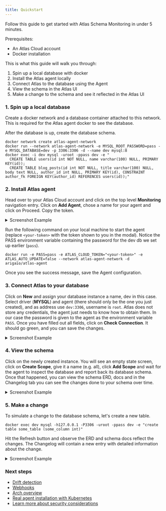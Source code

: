 ```yaml
---
title: Quickstart
---
```

Follow this guide to get started with Atlas Schema Monitoring in under 5 minutes.

Prerequisites:
- An Atlas Cloud account
- Docker installation

This is what this guide will walk you through:

1. Spin up a local database with docker
2. Install the Atlas agent locally
3. Connect Atlas to the database using the Agent
4. View the schema in the Atlas UI
5. Make a change to the schema and see it reflected in the Atlas UI

### 1. Spin up a local database

Create a docker network and a database container attached to this network. This is required for the Atlas agent docker
to see the database.

After the database is up, create the database schema.

```shell
docker network create atlas-agent-network
docker run --network atlas-agent-network -e MYSQL_ROOT_PASSWORD=pass -e MYSQL_DATABASE=dev -p 3306:3306 -d --name dev mysql:8
docker exec -i dev mysql -uroot -ppass dev -e "
  CREATE TABLE users(id int NOT NULL, name varchar(100) NULL, PRIMARY KEY(id));
  CREATE TABLE blog_posts(id int NOT NULL, title varchar(100) NULL, body text NULL, author_id int NULL, PRIMARY KEY(id), CONSTRAINT author_fk FOREIGN KEY(author_id) REFERENCES users(id));"
```

### 2. Install Atlas agent

Head over to your Atlas Cloud account and click on the top level **Monitoring** navigation entry. Click on **Add Agent**,
chose a name for your agent and click on Proceed. Copy the token.

<details>
<summary>Screenshot Example</summary>

![](https://atlasgo.io/uploads/cloud/monitoring/1.png)
![](https://atlasgo.io/uploads/cloud/monitoring/2.png)
</details>

Run the following command on your local machine to start the agent (replace `<your-token>` with the token shown to you
in the modal). Notice the PASS environment variable containing the password for the dev db we set up earlier (`pass`).

```shell
docker run -e PASS=pass -e ATLAS_CLOUD_TOKEN="<your-token>" -e ATLAS_AUTO_UPDATE=false --network atlas-agent-network -d arigaio/atlas-agent
```

Once you see the success message, save the Agent configuration.

### 3. Connect Atlas to your database

Click on **New** and assign your database instance a name, dev in this case. Select driver (**MYSQL**) and agent
(there should only be the one you just created), and as address use `dev:3306`, username is `root`. Atlas does not
store any credentials, the agent just needs to know how to obtain them. In our case the password is given to the agent
as the environment variable `PASS`. Once you have filled out all fields, click on **Check Connection**. It should go
green, and you can save the changes.

<details>
<summary>Screenshot Example</summary>

![](https://atlasgo.io/uploads/cloud/monitoring/add-instance.png)
</details>

### 4. View the schema

Click on the newly created instance. You will see an empty state screen, click on **Create Scope**, give it a name
(e.g. all), click **Add Scope** and wait for the agent to inspect the database and report back its database schema.
Once that happened, you can view the schema ERD, docs and in the Changelog tab you can see the changes done to your
schema over time.

<details>
<summary>Screenshot Example</summary>

![](https://atlasgo.io/uploads/cloud/monitoring/show-instance.png)
</details>

### 5. Make a change

To simulate a change to the database schema, let's create a new table.

```shell
docker exec dev mysql -h127.0.0.1 -P3306 -uroot -ppass dev -e "create table some_table (some_column int)"
```

Hit the Refresh button and observe the ERD and schema docs reflect the changes. The Changelog will contain a new entry
with detailed information about the change.

<details>
<summary>Screenshot Example</summary>

![](https://atlasgo.io/uploads/cloud/monitoring/changelog.png)
</details>

### Next steps

- [Drift detection](06-drift-detection.mdx)
- [Webhooks](07-webhooks.mdx)
- [Arch overview](03-overview.mdx)
- [Real agent installation with Kubernetes](05-helm.mdx)
- [Learn more about security considerations](04-security.mdx)
